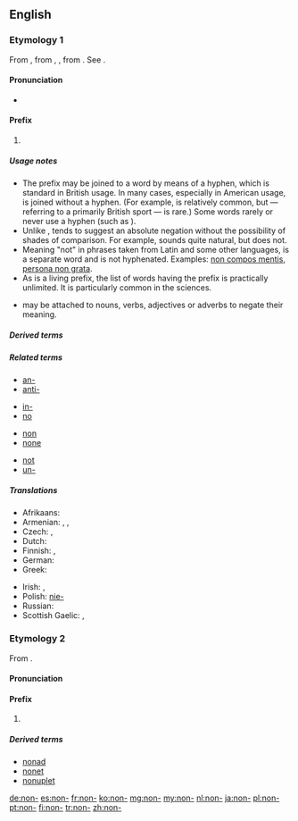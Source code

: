 {{also|non|nón}}
==English==

===Etymology 1===
From {{etyl|la|en}} {{term|non|lang=la}}, from {{etyl|OL.|en}} {{term|noenu|lang=la}}, {{term|noenum|lang=la}}, from {{term|neoenum||not one|lang=la}}. See {{term|none|lang=en}}.

====Pronunciation====
* {{IPA|/ˈnɒn/}}

====Prefix====
{{en-prefix}}

# {{non-gloss definition|Used in the sense of {{term|not|lang=en}}, to negate the meaning of the word to which it is prefixed.}}

=====Usage notes=====
* The prefix {{term||non-}} may be joined to a word by means of a hyphen, which is standard in British usage. In many cases, especially in American usage, {{term||non-}} is joined without a hyphen.  (For example, {{term|nonbaseball}} is relatively common, but {{term|noncricket}} &mdash; referring to a primarily British sport &mdash; is rare.) Some {{term||non-}} words rarely or never use a hyphen (such as {{term|nonentity}}).
* Unlike {{term|un-}}, {{term||non-}} tends to suggest an absolute negation without the possibility of shades of comparison.  For example, {{term||more [[unkind]]}} sounds quite natural, but {{term||more [[nonhelpful]]}} does not.
* Meaning "not" in phrases taken from Latin and some other languages, {{term|non}} is a separate word and is not hyphenated.  Examples: [[non compos mentis]], [[persona non grata]].
* As {{term||non-}} is a living prefix, the list of words having the prefix {{term||non-}} is practically unlimited.  It is particularly common in the sciences.
* {{term||Non-}} may be attached to nouns, verbs, adjectives or adverbs to negate their meaning.

=====Derived terms=====
{{prefixsee|en}}

=====Related terms=====
{{rel-top4}}
* [[an-]]
* [[anti-]]
{{rel-mid4}}
* [[in-]]
* [[no]]
{{rel-mid4}}
* [[non]]
* [[none]]
{{rel-mid4}}
* [[not]]
* [[un-]]
{{rel-bottom}}

=====Translations=====
{{trans-top|not}}
* Afrikaans: {{t-|af|nie-}}
* Armenian: {{t+|hy|ոչ|tr=oč}},  {{t-|hy|չ-|tr=č-}},  {{t-|hy|ան-|tr=an-}}
* Czech: {{t+|cs|ne-}}, {{t-|cs|mimo-}}
* Dutch: {{t-|nl|niet-}}
* Finnish: {{t-|fi|ei-}}, {{t+|fi|epä-}}
* German: {{t+|de|nicht-}}
* Greek: {{t+|el|μη}}
{{trans-mid}}
* Irish: {{t-|ga|mí-}}, {{t-|ga|neamh-}}
* Polish: [[nie-]]
* Russian: {{t+|ru|не|alt=не-}}
* Scottish Gaelic: {{t-|gd|mì-}}, {{t-|gd|neo-}}
{{trans-bottom}}

===Etymology 2===
From {{etyl|la|en}} {{term|nona||nine|lang=la}}.

====Pronunciation====
{{rfp|lang=en}}

====Prefix====
{{en-prefix}}

# {{form of|[[prevocalic|Prevocalic]] form|nona-}}

=====Derived terms=====
* [[nonad]]
* [[nonet]]
* [[nonuplet]]

[[de:non-]]
[[es:non-]]
[[fr:non-]]
[[ko:non-]]
[[mg:non-]]
[[my:non-]]
[[nl:non-]]
[[ja:non-]]
[[pl:non-]]
[[pt:non-]]
[[fi:non-]]
[[tr:non-]]
[[zh:non-]]